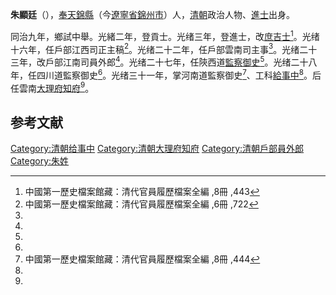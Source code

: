 '''朱顯廷'''（{{bd|?||?|}}），[[奉天|奉天]][[錦縣|錦縣]]（今[[遼寧省|遼寧省]][[錦州市|錦州市]]）人，[[清朝|清朝]]政治人物、[[進士|進士]]出身。

同治九年，鄉試中舉。光緒二年，登貢士。光绪三年，登進士，改[[庶吉士|庶吉士]]<ref name="#1">中國第一歷史檔案館藏：清代官員履歷檔案全編 ,8冊 ,443</ref>。光绪十六年，任戶部江西司正主稿<ref>中國第一歷史檔案館藏：清代官員履歷檔案全編 ,6冊 ,722</ref>。光绪二十二年，任戶部雲南司主事<ref name="#1"/>。光绪二十三年，改戶部江南司員外郎<ref name="#1"/>。光绪二十七年，任陝西道[[監察御史|監察御史]]<ref name="#1"/>。光绪二十八年，任四川道監察御史<ref name="#1"/>。光绪三十一年，掌河南道監察御史<ref name="#2">中國第一歷史檔案館藏：清代官員履歷檔案全編 ,8冊 ,444</ref>、工科[[給事中|給事中]]<ref name="#2"/>。后任雲南[[大理府|大理府]][[知府|知府]]<ref name="#2"/>。

==参考文献==
{{reflist}}
{{清朝人物小作品}}
{{光緒三年丁丑科殿試金榜}}
[[Category:清朝给事中|Category:清朝给事中]]
[[Category:清朝大理府知府|Category:清朝大理府知府]]
[[Category:清朝戶部員外郎|Category:清朝戶部員外郎]]
[[Category:朱姓|Category:朱姓]]